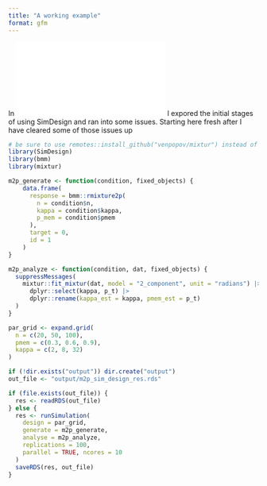 ```yaml
---
title: "A working example"
format: gfm
---
```


In ![Getting started](getting_started.md) I expored the initial stages of using SimDesign and ran into some issues. Starting here fresh after I have cleared some of those issues up

```r
# be sure to use remotes::install_github("venpopov/mixtur") instead of the CRAN version for vastly improved efficiency
library(SimDesign)
library(bmm)
library(mixtur) 

m2p_generate <- function(condition, fixed_objects) {
    data.frame(
      response = bmm::rmixture2p(
        n = condition$n, 
        kappa = condition$kappa, 
        p_mem = condition$pmem
      ),
      target = 0,
      id = 1
    )
}

m2p_analyze <- function(condition, dat, fixed_objects) {
  suppressMessages(
    mixtur::fit_mixtur(dat, model = "2_component", unit = "radians") |> 
      dplyr::select(kappa, p_t) |> 
      dplyr::rename(kappa_est = kappa, pmem_est = p_t)
  )
}

par_grid <- expand.grid(
  n = c(20, 50, 100),
  pmem = c(0.3, 0.6, 0.9),
  kappa = c(2, 8, 32)
)

if (!dir.exists("output")) dir.create("output")
out_file <- "output/m2p_sim_design_res.rds"

if (file.exists(out_file)) {
  res <- readRDS(out_file)
} else {
  res <- runSimulation(
    design = par_grid,
    generate = m2p_generate,
    analyse = m2p_analyze,
    replications = 100,
    parallel = TRUE, ncores = 10
  )
  saveRDS(res, out_file)
}
```
